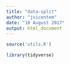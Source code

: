 ```yaml
---
title: "data-split"
author: "jvicentem"
date: "10 August 2017"
output: html_document
---
```


```r
source('utils.R')

library(tidyverse)
```

